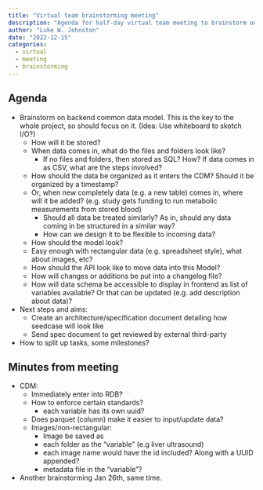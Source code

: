 ```yaml
---
title: "Virtual team brainstorming meeting"
description: "Agenda for half-day virtual team meeting to brainstorm on the project."
author: "Luke W. Johnston"
date: "2022-12-15"
categories:
  - virtual
  - meeting
  - brainstorming
---
```


## Agenda

-   Brainstorm on backend common data model. This is the key to the
    whole project, so should focus on it. (Idea: Use whiteboard to
    sketch I/O?)
    -   How will it be stored?
    -   When data comes in, what do the files and folders look like?
        -   If no files and folders, then stored as SQL? How? If data
            comes in as CSV, what are the steps involved?
    -   How should the data be organized as it enters the CDM? Should it
        be organized by a timestamp?
    -   Or, when new completely data (e.g. a new table) comes in, where
        will it be added? (e.g. study gets funding to run metabolic
        measurements from stored blood)
        -   Should all data be treated similarly? As in, should any data
            coming in be structured in a similar way?
        -   How can we design it to be flexible to incoming data?
    -   How should the model look?
    -   Easy enough with rectangular data (e.g. spreadsheet style), what
        about images, etc?
    -   How should the API look like to move data into this Model?
    -   How will changes or additions be put into a changelog file?
    -   How will data schema be accessible to display in frontend as
        list of variables available? Or that can be updated (e.g. add
        description about data)?
-   Next steps and aims:
    -   Create an architecture/specification document detailing how
        seedcase will look like
    -   Send spec document to get reviewed by external third-party
-   How to split up tasks, some milestones?

## Minutes from meeting

- CDM:
    - Immediately enter into RDB?
    - How to enforce certain standards?
        - each variable has its own uuid?
    - Does parquet (column) make it easier to input/update data?
    - Images/non-rectangular:
        - Image be saved as 
        - each folder as the "variable" (e.g liver ultrasound)
        - each image name would have the id included? Along with a UUID appended?
        - metadata file in the "variable"?
- Another brainstorming Jan 26th, same time.
